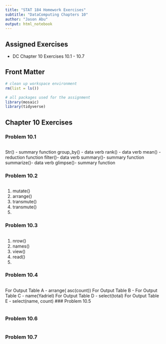 ```yaml
---
title: "STAT 184 Homework Exercises" 
subtitle: "DataComputing Chapters 10"
author: "Jason Abu"
output: html_notebook
---
```


## Assigned Exercises

- DC Chapter 10 Exercises 10.1 - 10.7

## Front Matter

```r
# clean up workspace environment
rm(list = ls())

# all packages used for the assignment
library(mosaic)
library(tidyverse)

```



## Chapter 10 Exercises

### Problem 10.1
```r
```
Str() - summary function
group_by() - data verb
rank() - data verb
mean() - reduction function
filter()- data verb
summary()- summary function
summarize()- data verb
glimpse()- summary function

### Problem 10.2

```r
```
1. mutate()
2. arrange()
3. transmute()
4. transmute()
5.

### Problem 10.3

```r
```
1. nrow()
2. names()
3. view()
4. read()
5. 

### Problem 10.4
```r
```
For Output Table A - arrange( asc(count))
For Output Table B - 
For Output Table C - name(Yadriel)
For Output Table D - select(total)
For Output Table E - select(name, count)
### Problem 10.5
```r
```

### Problem 10.6
```r
```

### Problem 10.7
```r
```

